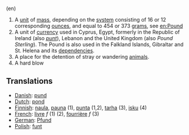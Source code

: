 (en)
# A [[unit]] of [[mass]], depending on the [[system]] consisting of 16 or 12 corresponding [[ounce]]s, and equal to 454 or 373 [[gram]]s, see [[en:Pound]]
# A unit of [[currency]] used in Cyprus, Egypt, formerly in the Republic of Ireland (also ''[[punt]]''), Lebanon and the United Kingdom (also ''Pound Sterling''). The Pound is also used in the Falkland Islands, Gibraltar and St. Helena and its [[dependency|dependencies]].
# A place for the detention of stray or wandering [[animal]]s.
# A hard blow

==Translations==
*[[Danish]]: [[pund]]
*[[Dutch]]: [[pond]]
*[[Finnish]]: [[naula]], [[pauna]] (1), [[punta]] (1,2), [[tarha]] (3), [[isku]] (4)
*[[French]]: [[livre]] ''f'' (1) (2), [[fourrière]] ''f'' (3)
*[[German]]: [[Pfund]]
*[[Polish]]: [[funt]]